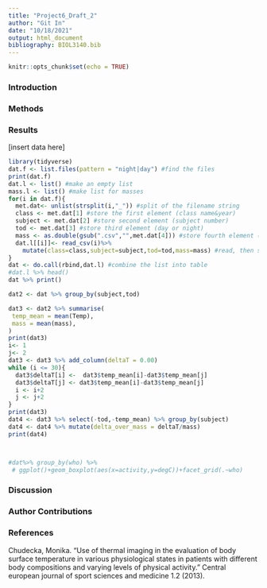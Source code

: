```yaml
---
title: "Project6_Draft_2"
author: "Git In"
date: "10/18/2021"
output: html_document
bibliography: BIOL3140.bib
---
```


```r
knitr::opts_chunk$set(echo = TRUE)
```

### Introduction

### Methods

### Results

[insert data here]

```r
library(tidyverse)
dat.f <- list.files(pattern = "night|day") #find the files
print(dat.f)
dat.l <- list() #make an empty list
mass.l <- list() #make list for masses
for(i in dat.f){
  met.dat<- unlist(strsplit(i,"_")) #split of the filename string
  class <- met.dat[1] #store the first element (class name&year)
  subject <- met.dat[2] #store second element (subject number)
  tod <- met.dat[3] #store third element (day or night)
  mass <- as.double(gsub(".csv","",met.dat[4])) #store fourth element (mass), dropping .csv with gsub
  dat.l[[i]]<- read_csv(i)%>%
    mutate(class=class,subject=subject,tod=tod,mass=mass) #read, then store data with additional columns of metada in list as position unique to i
}
dat <- do.call(rbind,dat.l) #combine the list into table
#dat.l %>% head()
dat %>% print()

dat2 <- dat %>% group_by(subject,tod)

dat3 <- dat2 %>% summarise(
 temp_mean = mean(Temp),
 mass = mean(mass),
)
print(dat3)
i<- 1
j<- 2
dat3 <- dat3 %>% add_column(deltaT = 0.00)
while (i <= 30){
  dat3$deltaT[i] <-  dat3$temp_mean[i]-dat3$temp_mean[j]
  dat3$deltaT[j] <- dat3$temp_mean[i]-dat3$temp_mean[j]
  i <- i+2
  j <- j+2
}
print(dat3)
dat4 <- dat3 %>% select(-tod,-temp_mean) %>% group_by(subject)
dat4 <- dat4 %>% mutate(delta_over_mass = deltaT/mass)
print(dat4)



#dat%>% group_by(who) %>%
 # ggplot()+geom_boxplot(aes(x=activity,y=degC))+facet_grid(.~who)
```

### Discussion

### Author Contributions

### References
Chudecka, Monika. "Use of thermal imaging in the evaluation of body surface temperature in various physiological states in patients with different body compositions and varying levels of physical activity." Central european journal of sport sciences and medicine 1.2 (2013).

